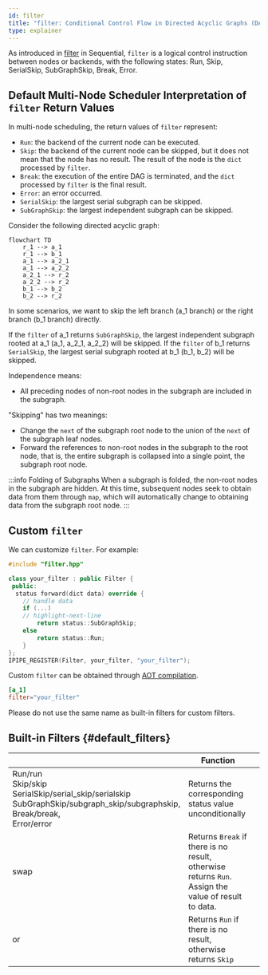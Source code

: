 ```yaml
---
id: filter
title: "filter: Conditional Control Flow in Directed Acyclic Graphs (DAGs)"
type: explainer
---
```


As introduced in [filter](../Intra-node/Sequential.mdx#filter_sequential) in Sequential, `filter` is a logical control instruction between nodes or backends, with the following states:
Run, Skip, SerialSkip, SubGraphSkip, Break, Error.

## Default Multi-Node Scheduler Interpretation of `filter` Return Values

In multi-node scheduling, the return values of `filter` represent:
- `Run`: the backend of the current node can be executed.
- `Skip`: the backend of the current node can be skipped, but it does not mean that the node has no result. The result of the node is the `dict` processed by `filter`.
- `Break`: the execution of the entire DAG is terminated, and the `dict` processed by `filter` is the final result.
- `Error`: an error occurred.
- `SerialSkip`: the largest serial subgraph can be skipped.
- `SubGraphSkip`: the largest independent subgraph can be skipped.

Consider the following directed acyclic graph:

```mermaid
flowchart TD
    r_1 --> a_1
    r_1 --> b_1
    a_1 --> a_2_1
    a_1 --> a_2_2
    a_2_1 --> r_2
    a_2_2 --> r_2
    b_1 --> b_2
    b_2 --> r_2
```

In some scenarios, we want to skip the left branch (a_1 branch) or the right branch (b_1 branch) directly.

If the `filter` of a_1 returns `SubGraphSkip`, the largest independent subgraph rooted at a_1 (a_1, a_2_1, a_2_2) will be skipped.
If the `filter` of b_1 returns `SerialSkip`, the largest serial subgraph rooted at b_1 (b_1, b_2) will be skipped.

Independence means:
- All preceding nodes of non-root nodes in the subgraph are included in the subgraph.

"Skipping" has two meanings:
- Change the `next` of the subgraph root node to the union of the `next` of the subgraph leaf nodes.
- Forward the references to non-root nodes in the subgraph to the root node, that is, the entire subgraph is collapsed into a single point, the subgraph root node.

:::info Folding of Subgraphs
When a subgraph is folded, the non-root nodes in the subgraph are hidden. At this time, subsequent nodes seek to obtain data from them through `map`, which will automatically change to obtaining data from the subgraph root node.
:::

## Custom `filter`

We can customize `filter`. For example:

```cpp
#include "filter.hpp"

class your_filter : public Filter {
 public:
  status forward(dict data) override { 
    // handle data
    if (...)
    // highlight-next-line
        return status::SubGraphSkip;
    else
        return status::Run;     
    }
};
IPIPE_REGISTER(Filter, your_filter, "your_filter");
```

Custom `filter` can be obtained through [AOT compilation](../Intra-node/extensible_backend.mdx#compile).
```toml
[a_1]
filter="your_filter"
```

Please do not use the same name as built-in filters for custom filters.

## Built-in Filters {#default_filters}
|                                                                                                                                                     | Function                                                                                            |   |
|-----------------------------------------------------------------------------------------------------------------------------------------------------|-----------------------------------------------------------------------------------------------------|---|
| Run/run <br />Skip/skip <br />SerialSkip/serial_skip/serialskip <br />SubGraphSkip/subgraph_skip/subgraphskip, <br />Break/break, <br />Error/error | Returns the corresponding status value unconditionally                                              |   |
| swap                                                                                                                                                | Returns `Break` if there is no result, otherwise returns `Run`. Assign the value of result to data. |   |
| or                                                                                                                                                  | Returns `Run` if there is no result, otherwise returns `Skip`                                       |   |



 